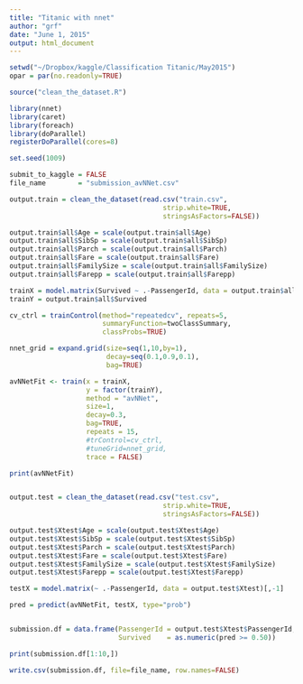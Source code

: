 ```yaml
---
title: "Titanic with nnet"
author: "grf"
date: "June 1, 2015"
output: html_document
---
```


```r
setwd("~/Dropbox/kaggle/Classification Titanic/May2015")
opar = par(no.readonly=TRUE)

source("clean_the_dataset.R")

library(nnet)
library(caret)
library(foreach)
library(doParallel)
registerDoParallel(cores=8)

set.seed(1009)

submit_to_kaggle = FALSE
file_name        = "submission_avNNet.csv"

output.train = clean_the_dataset(read.csv("train.csv",
                                      strip.white=TRUE,
                                      stringsAsFactors=FALSE))

output.train$all$Age = scale(output.train$all$Age)
output.train$all$SibSp = scale(output.train$all$SibSp)
output.train$all$Parch = scale(output.train$all$Parch)
output.train$all$Fare = scale(output.train$all$Fare)
output.train$all$FamilySize = scale(output.train$all$FamilySize)
output.train$all$Farepp = scale(output.train$all$Farepp)

trainX = model.matrix(Survived ~ .-PassengerId, data = output.train$all)[,-1]
trainY = output.train$all$Survived

cv_ctrl = trainControl(method="repeatedcv", repeats=5,
                       summaryFunction=twoClassSummary,
                       classProbs=TRUE)

nnet_grid = expand.grid(size=seq(1,10,by=1),
                        decay=seq(0.1,0.9,0.1),
                        bag=TRUE)

avNNetFit <- train(x = trainX,
                   y = factor(trainY),
                   method = "avNNet",
                   size=1,
                   decay=0.3,
                   bag=TRUE,
                   repeats = 15,
                   #trControl=cv_ctrl,
                   #tuneGrid=nnet_grid,
                   trace = FALSE)

print(avNNetFit)


output.test = clean_the_dataset(read.csv("test.csv",
                                      strip.white=TRUE,
                                      stringsAsFactors=FALSE))

output.test$Xtest$Age = scale(output.test$Xtest$Age)
output.test$Xtest$SibSp = scale(output.test$Xtest$SibSp)
output.test$Xtest$Parch = scale(output.test$Xtest$Parch)
output.test$Xtest$Fare = scale(output.test$Xtest$Fare)
output.test$Xtest$FamilySize = scale(output.test$Xtest$FamilySize)
output.test$Xtest$Farepp = scale(output.test$Xtest$Farepp)

testX = model.matrix(~ .-PassengerId, data = output.test$Xtest)[,-1]

pred = predict(avNNetFit, testX, type="prob")


submission.df = data.frame(PassengerId = output.test$Xtest$PassengerId,
                           Survived    = as.numeric(pred >= 0.50))

print(submission.df[1:10,])

write.csv(submission.df, file=file_name, row.names=FALSE)

```